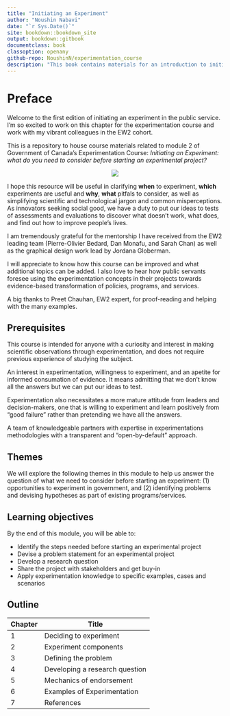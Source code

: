 ```yaml
---
title: "Initiating an Experiment"
author: "Noushin Nabavi"
date: "`r Sys.Date()`"
site: bookdown::bookdown_site
output: bookdown::gitbook
documentclass: book
classoption: openany
github-repo: NoushinN/experimentation_course
description: "This book contains materials for an introduction to initiating an experiment"
---
```



# Preface {-}

Welcome to the first edition of initiating an experiment in the public service. I’m so excited to work on this chapter for the experimentation course and work with my vibrant colleagues in the EW2 cohort.

This  is a repository to house course materials related to module 2 of Government of Canada's Experimentation Course: _Initiating an Experiment: what do you need to consider before starting an experimental project?_

<center>
![](fig/experimentation-rules.png)
</center>

I hope this resource will be useful in clarifying **when** to experiment, **which** experiments are useful and **why**, **what** pitfals to consider, as well as simplifying scientific and technological jargon and common misperceptions. As innovators seeking social good, we have a duty to put our ideas to tests of assessments and evaluations to discover what doesn’t work, what does, and find out how to improve people’s lives.

I am tremendously grateful for the mentorship I have received from the EW2 leading team (Pierre-Olivier Bedard, Dan Monafu, and Sarah Chan) as well as the graphical design work lead by Jordana Globerman.

I will appreciate to know how this course can be improved and what additional topics can be added. I also love to hear how public servants foresee using the experimentation concepts in their projects towards evidence-based transformation of policies, programs, and services. 

A big thanks to Preet Chauhan, EW2 expert, for proof-reading and helping with the many examples.

## Prerequisites

This course is intended for anyone with a curiosity and interest in making scientific observations through experimentation, and does not require previous experience of studying the subject.

An interest in experimentation, willingness to experiment, and an apetite for informed consumation of evidence. It means admitting that we don’t know all the answers but we can put our ideas to test. 

Experimentation also necessitates a more mature attitude from leaders and decision-makers, one that is willing to experiment and learn positively from “good failure” rather than pretending we have all the answers.

A team of knowledgeable partners with expertise in experimentations methodologies with a transparent and  “open-by-default” approach. 

## Themes

We will explore the following themes in this module to help us answer the question of what we need to consider before starting an experiment: (1) opportunities to experiment in government, and (2) identifying problems and devising hypotheses as part of existing programs/services.

## Learning objectives

By the end of this module, you will be able to:

- Identify the steps needed before starting an experimental project
- Devise a problem statement for an experimental project 
- Develop a research question 
- Share the project with stakeholders and get buy-in
- Apply experimentation knowledge to specific examples, cases and scenarios

## Outline

| Chapter | Title | 
|---------|---------|
| 1 | Deciding to experiment | 
| 2 | Experiment components |
| 3 | Defining the problem |
| 4 | Developing a research question |
| 5 | Mechanics of endorsement | 
| 6 | Examples of Experimentation | 
| 7 | References | 
 






